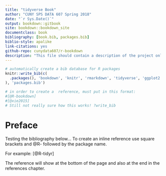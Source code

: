 ```yaml
---
title: "tidyverse Book"
author: "CUNY SPS DATA 607 Spring 2018"
date: "`r Sys.Date()`"
output: bookdown::gitbook
site: bookdown::bookdown_site
documentclass: book
bibliography: [book.bib, packages.bib]
biblio-style: apalike
link-citations: yes
github-repo: cunydata607/r-bookdown
description: "This file should contain a description of the project only.  Each chapter must be in a separate file in the same R Project in order to 'build' the book using bookdown."
---
```


```r
# automatically create a bib database for R packages
knitr::write_bib(c(
  .packages(), 'bookdown', 'knitr', 'rmarkdown', 'tidyverse', 'ggplot2', 'dplyr', 'tidyr', 'readr', 'purrr', 'tibble', 'stringr'
), 'packages.bib')

# in order to create a  reference, must put in this format:
#[@R-bookdown] 
#[@xie2015]
# Still not really sure how this works! ?write_bib 
```

# Preface

Testing the bibliography below... To create an inline reference use square brackets and \@R- followed by the package name. 

For example: 
[@R-tidyr]

The reference will show at the bottom of the page and also at the end in the references chapter.